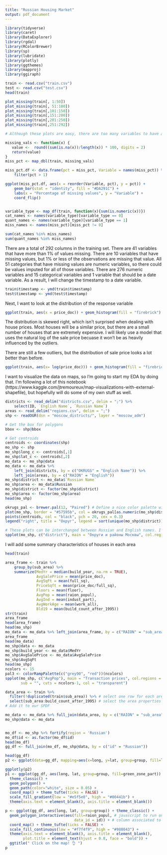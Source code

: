 ```yaml
---
title: "Russian Housing Market"
output: pdf_document
---
```


```r
library(tidyverse)
library(caret)
library(DataExplorer)
library(rgdal)
library(RColorBrewer)
library(sp)
library(lubridate)
library(plotly)
library(ggthemes)
library(mapproj)
library(ggiraph)
```

```r
train <- read.csv("train.csv")
test <- read.csv("test.csv")
head(train)

plot_missing(train[, 1:50])
plot_missing(train[, 51:100])
plot_missing(train[,101:150])
plot_missing(train[,151:200])
plot_missing(train[,201:250])
plot_missing(train[,251:292])

# Although these plots are easy, there are too many variables to have a single plot. As an alternative, I will calculate the percentage of missing values for each variable and then plot the ones that are greater than 0. 

missing_vals <- function(x) {
   value <-  round((sum(is.na(x))/length(x)) * 100, digits = 2) 
   return(value)
}
miss_pct <- map_dbl(train, missing_vals)

miss_pct.df <- data.frame(pct = miss_pct, Variable = names(miss_pct)) %>% 
    filter(pct > 1)

ggplot(miss_pct.df, aes(x = reorder(Variable, pct), y = pct)) + 
    geom_bar(stat = "identity", fill = "#DA291C") +
    labs(x = "Percentage of missing values", y = "Variable") +
    coord_flip()


variable_type <- map_df(train, function(x){sum(is.numeric(x))})
cat_names <- names(variable_type)[variable_type == 0]
quant_names <- names(variable_type)[variable_type == 1]
miss_names <- names(miss_pct)[miss_pct != 0]

sum(cat_names %in% miss_names)
sum(quant_names %in% miss_names)
```
There are a total of 292 columns in the training set. There are 41 variables that have more than 1% of values missing. There are 10 variables that have missing values, but 1% or less of the observations are missing that value. All 51 categories that have missing values are numeric variables, so there could be values imputed for all of those variables. There are 276 numeric variables and 15 categorical variables and 1 variable that should be a date variable. As a result, I will change the timestamp to a date variable. 

```r
train$timestamp <- ymd(train$timestamp)
test$timestamp <- ymd(test$timestamp)
```

Next, I want to look at the distribution of the response variable
```r
ggplot(train, aes(x = price_doc)) + geom_histogram(fill = "firebrick")
```
The distribution is skewed right, which isn't surprised when dealing with house prices. Most houses will be a similar price, but there are a small number of houses that are extremely expensive. I will likely use a model that uses the natural log of the sale price becuase it won't be as heavily influenced by the outliers. 

There are still a few outliers, but the distribution of sale price looks a lot better than before. 

```r
ggplot(train, aes(x= log(price_doc))) + geom_histogram(fill = "firebrick")
```


I want to visualize the data on maps, so I'm going to start my EDA by doing that. I'm following a lot of this notebook (https://www.kaggle.com/jtremoureux/map-visualizations-with-external-shapefile), but hopefully will do some of my own stuff as well. 

```r
districts <- read_delim("districts.csv", delim = ";") %>% 
    select(ID, `English Name`, `Russian Name`)
areas <- read_delim("regions.csv", delim = ";")
shp <- readOGR(dsn = "moscow_districts/", layer = "moscow_adm")

# Get the box for polygons
bbox <- shp@bbox

# Get centroids
centroids <- coordinates(shp)
mo_shp <- shp
mo_shp$long_c <- centroids[,1]
mo_shp$lat_c <- centroids[,2]
mo_data <- mo_shp@data
mo_data <- mo_data %>% 
    left_join(districts, by = c("OKRUGS" = "English Name")) %>% 
    left_join(areas, by = c("RAION" = "English"))
mo_shp$district <- mo_data$`Russian Name`
mo_shp$area <- mo_data$Russian
mo_shp$district <- factor(mo_shp$district)
mo_shp$area <- factor(mo_shp$area)
head(mo_shp)
```

```r
okrugs_pal <- brewer.pal(12, "Paired") # Define a nice color palette with RColorBrewer
plot(mo_shp, border = "#57595b", col = okrugs_pal[as.numeric(mo_shp$district)], main = "Округи и Районы")
points(centroids, col = "black", pch = 20, cex = 0.3)
legend("right", title = "Округ", legend = sort(unique(mo_shp$district)),  fill = okrugs_pal, border = "#57595b", cex=0.8)
```

```r
# These plots can be interchanged between Russian and English names. I hate transliterated Russian, so almost all plots that I do are in Russian, but all that needs to be done is to switch the column used in the dataset; District corresponds with OKRUGS and area with RAION
spplot(mo_shp, c("district"), main = "Округи и районы Москвы", col.regions=okrugs_pal)
```

I will add some summary characteristics of houses in each area
```r
head(train)

area_frame <- train %>%
    group_by(sub_area) %>%
    summarize(MedYr = median(build_year, na.rm = TRUE),
              AvgSalePrice = mean(price_doc),
              AvgSqFt = mean(full_sq), 
              PriceSqft = mean(price_doc/full_sq),
              Floors = mean(floor),
              AvgPop = mean(raion_popul),
              AvgInd = mean(indust_part),
              AvgWorkAge = mean(work_all),
              Bld19 = mean(build_count_after_1995))
str(train)
area_frame
head(area_frame)
head(mo_shp)
mo_data <- mo_data %>% left_join(area_frame, by = c("RAION" = "sub_area"))
area_frame
head(mo_data)
mo_shp@data <- mo_data
mo_shp$build_year <- mo_data$MedYr
mo_shp$AvgSalePrice <- mo_data$AvgSalePrice
mo_shp$AvgSqFt
head(mo_shp)
ncolors <- 15
pal3 <- colorRampPalette(c("grey90", "red"))(ncolors)
spplot(mo_shp, c("AvgPop"), main = "Transaction prices", col.regions = pal3,
       sub = "", cuts = ncolors-1, col = "transparent")
```

```r

data_area <- train %>%
  filter(!duplicated(train$sub_area)) %>% # select one row for each area
  select(sub_area:build_count_after_1995) # select the area properties
# Add it to our SPDF

mo_data <- mo_data %>% full_join(data_area, by = c("RAION" = "sub_area"))
mo_shp@data <- mo_data


mo_df <- mo_shp %>% fortify(region = 'Russian')
mo_df$id <- as.factor(mo_df$id)
head(mo_df)
gg_df <- full_join(mo_df, mo_shp@data, by = c("id" = "Russian"))

head(gg_df)
p2 <- ggplot(data=gg_df, mapping=aes(x=long, y=lat, group=group, fill=log(AvgSalePrice))) + geom_polygon(color=NA) + scale_fill_distiller(palette="RdBu") + xlab("Lon") + ylab("Lat") + labs(fill="Log(Sale Price)") + coord_map()

ggplotly(p2)
p1 <- ggplot(gg_df, aes(long, lat, group=group, fill=green_zone_part)) +
  theme_classic() +
  geom_polygon() +
  geom_path(color="white", size = 0.05) +
  coord_map() + theme_tufte(ticks = FALSE) + 
  scale_fill_gradient(low = "#e5f5e0", high = "#00441b") +
  theme(axis.text = element_blank(), axis.title = element_blank())

```

```r
p <- ggplot(gg_df, aes(long, lat, group=group)) + theme_classic() +
  geom_polygon_interactive(aes(fill=raion_popul, # javascript to run on click
                               data_id = id)) + # column associated to polygon element
  coord_map() + theme_tufte(ticks = FALSE) +
  scale_fill_continuous(low = "#f7f4f9", high = "#980043") +
  theme(axis.text = element_blank(), axis.title = element_blank(),
        plot.title = element_text(hjust = 0.8, face = "bold")) +
  ggtitle(" Click on the map! 👌 ")
p
```

